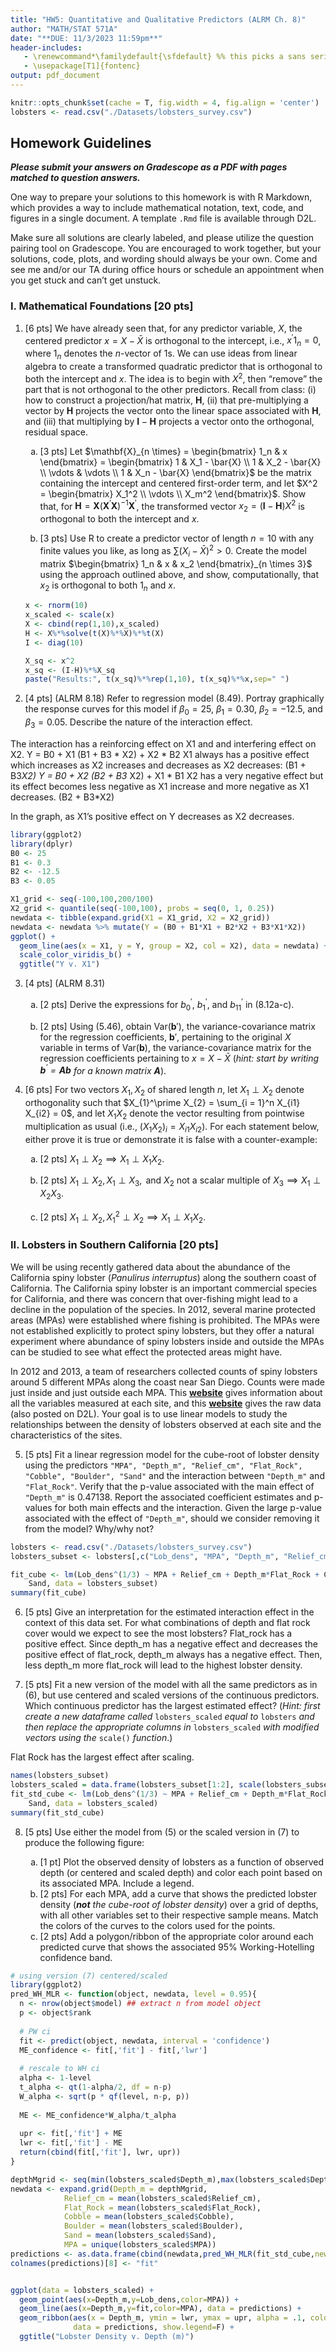 ---
title: "HW5: Quantitative and Qualitative Predictors (ALRM Ch. 8)"
author: "MATH/STAT 571A"
date: "**DUE: 11/3/2023 11:59pm**"
header-includes:
   - \renewcommand*\familydefault{\sfdefault} %% this picks a sans serif font
   - \usepackage[T1]{fontenc}
output: pdf_document
---

```{r setup, echo=F}
knitr::opts_chunk$set(cache = T, fig.width = 4, fig.align = 'center')
lobsters <- read.csv("./Datasets/lobsters_survey.csv")
```

## Homework Guidelines

***Please submit your answers on Gradescope as a PDF with pages matched to question answers.***

One way to prepare your solutions to this homework is with R Markdown, which provides a way to include mathematical notation, text, code, and figures in a single document. A template `.Rmd` file is available through D2L. 

Make sure all solutions are clearly labeled, and please utilize the question pairing tool on Gradescope. You are encouraged to work together, but your solutions, code, plots, and wording should always be your own. Come and see me and/or our TA during office hours or schedule an appointment when you get stuck and can't get unstuck.

### I. Mathematical Foundations [20 pts]

(1) [6 pts] We have already seen that, for any predictor variable, $X$, the centered predictor $x = X - \bar{X}$ is orthogonal to the intercept, i.e., $x^\prime 1_n = 0$, where $1_n$ denotes the $n$-vector of 1s. We can use ideas from linear algebra to create a transformed quadratic predictor that is orthogonal to both the intercept and $x$. The idea is to begin with $X^2$, then "remove" the part that is not orthogonal to the other predictors. Recall from class: (i) how to construct a projection/hat matrix, $\mathbf{H}$, (ii) that pre-multiplying a vector by $\mathbf{H}$ projects the vector onto the linear space associated with $\mathbf{H}$, and (iii) that multiplying by $\mathbf{I} - \mathbf{H}$ projects a vector onto the orthogonal, residual space.

    a. [3 pts] Let $\mathbf{X}_{n \times} = \begin{bmatrix} 1_n & x \end{bmatrix} = \begin{bmatrix} 1 & X_1 - \bar{X} \\ 1 & X_2 - \bar{X} \\ \vdots & \vdots \\ 1 & X_n - \bar{X} \end{bmatrix}$ be the matrix containing the intercept and centered first-order term, and let $X^2 = \begin{bmatrix} X_1^2 \\ \vdots \\ X_m^2 \end{bmatrix}$. Show that, for $\mathbf{H} = \mathbf{X}(\mathbf{X}^\prime \mathbf{X})^{-1} \mathbf{X}^\prime$, the transformed vector $x_2 = \left(\mathbf{I} - \mathbf{H}\right)X^2$ is orthogonal to both the intercept and $x$.

    b. [3 pts] Use R to create a predictor vector of length $n = 10$ with any finite values you like, as long as $\sum(X_i - \bar{X})^2 > 0$. Create the model matrix $\begin{bmatrix} 1_n & x & x_2 \end{bmatrix}_{n \times 3}$ using the approach outlined above, and show, computationally, that $x_2$ is orthogonal to both $1_n$ and $x$.
    ```{r,fig.height=5}
    x <- rnorm(10)
    x_scaled <- scale(x)
    X <- cbind(rep(1,10),x_scaled)
    H <- X%*%solve(t(X)%*%X)%*%t(X)
    I <- diag(10)
    
    X_sq <- x^2
    x_sq <- (I-H)%*%X_sq 
    paste("Results:", t(x_sq)%*%rep(1,10), t(x_sq)%*%x,sep=" ")
    ```

(2) [4 pts] (ALRM 8.18) Refer to regression model (8.49). Portray graphically the response curves for this model if $\beta_0 = 25$, $\beta_1 = 0.30$, $\beta_2 = -12.5$, and $\beta_{3} = 0.05$. Describe the nature of the interaction effect.

The interaction has a reinforcing effect on X1 and and interfering effect on X2.
Y = B0 + X1 (B1 + B3 * X2) + X2 * B2    X1 always has a positive effect which increases as X2 increases and decreases as X2 decreases: (B1 + B3*X2)
Y = B0 + X2 (B2 + B3 * X2) + X1 * B1    X2 has a very negative effect but its effect becomes less negative as X1 increase and more negative as X1 decreases. (B2 + B3*X2)

In the graph, as X1's positive effect on Y decreases as X2 decreases.

```{r, fig.height = 5, fig.width = 5}
library(ggplot2)
library(dplyr)
B0 <- 25
B1 <- 0.3
B2 <- -12.5
B3 <- 0.05

X1_grid <- seq(-100,100,200/100)
X2_grid <- quantile(seq(-100,100), probs = seq(0, 1, 0.25))
newdata <- tibble(expand.grid(X1 = X1_grid, X2 = X2_grid))
newdata <- newdata %>% mutate(Y = (B0 + B1*X1 + B2*X2 + B3*X1*X2))
ggplot() +
  geom_line(aes(x = X1, y = Y, group = X2, col = X2), data = newdata) + 
  scale_color_viridis_b() +
  ggtitle("Y v. X1")
```

(3) [4 pts] (ALRM 8.31) 
    a. [2 pts] Derive the expressions for $b_0^\prime$, $b_1^\prime$, and $b_{11}^\prime$ in (8.12a-c).

    b. [2 pts] Using (5.46), obtain $\mathrm{Var}(\mathbf{b}')$, the variance-covariance matrix for the regression coefficients, $\mathbf{b}'$, pertaining to the original $X$ variable in terms of $\mathrm{Var}(\mathbf{b})$, the variance-covariance matrix for the regression coefficients pertaining to $x = X - \bar{X}$ (*hint: start by writing $\mathbf{b}^\prime = \mathbf{A}\mathbf{b}$ for a known matrix $\mathbf{A}$*).

(4) [6 pts] For two vectors $X_1, X_2$ of shared length $n$, let $X_1 \perp X_2$ denote orthogonality such that $X_{1}^\prime X_{2} = \sum_{i = 1}^n X_{i1} X_{i2} = 0$, and let $X_1X_2$ denote the vector resulting from pointwise multiplication as usual (i.e., $(X_1X_2)_i = X_{i1}X_{i2}$). For each statement below, either prove it is true or demonstrate it is false with a counter-example:

    a. [2 pts] $X_1 \perp X_2 \implies X_1 \perp X_1X_2$.

    b. [2 pts] $X_1 \perp X_2, X_1 \perp X_3, \text{ and } X_2 \text{ not a scalar multiple of } X_3 \implies X_1 \perp X_2X_3$.

    c. [2 pts] $X_1 \perp X_2, X_1^2 \perp X_2 \implies X_1 \perp X_1X_2$.

### II. Lobsters in Southern California [20 pts]

We will be using recently gathered data about the abundance of the California spiny lobster (*Panulirus interruptus*) along the southern coast of California. The California spiny lobster is an important commercial species for California, and there was concern that over-fishing might lead to a decline in the population of the species. In 2012, several marine protected areas (MPAs) were established where fishing is prohibited. The MPAs were not established explicitly to protect spiny lobsters, but they offer a natural experiment where abundance of spiny lobsters inside and outside the MPAs can be studied to see what effect the protected areas might have.

In 2012 and 2013, a team of researchers collected counts of spiny lobsters around 5 different MPAs along the coast near San Diego. Counts were made just inside and just outside each MPA. This [**website**](https://data.ca.gov/dataset/california-spiny-lobster-panulirus-interruptus-california-south-coast-mpa-baseline-study-2-2013/resource/248e2442-4c34-49cb-b6e2-aa4391db8a1d) gives information about all the variables measured at each site, and this [**website**](https://data.ca.gov/dataset/california-spiny-lobster-panulirus-interruptus-california-south-coast-mpa-baseline-study-2-2013/resource/6dd93320-c56d-4cf9-8a95-999fa2fe1f9c) gives the raw data (also posted on D2L). Your goal is to use linear models to study the relationships between the density of lobsters observed at each site and the characteristics of the sites.

(5) [5 pts] Fit a linear regression model for the cube-root of lobster density using the predictors `"MPA", "Depth_m", "Relief_cm", "Flat_Rock", "Cobble", "Boulder", "Sand"` and the interaction between `"Depth_m"` and `"Flat_Rock"`. Verify that the p-value associated with the main effect of `"Depth_m"` is 0.47138. Report the associated coefficient estimates and p-values for both main effects and the interaction. Given the large p-value associated with the effect of `"Depth_m"`, should we consider removing it from the model? Why/why not?
```{r}
lobsters <- read.csv("./Datasets/lobsters_survey.csv")
lobsters_subset <- lobsters[,c("Lob_dens", "MPA", "Depth_m", "Relief_cm", "Flat_Rock", "Cobble", "Boulder", "Sand")]

fit_cube <- lm(Lob_dens^(1/3) ~ MPA + Relief_cm + Depth_m*Flat_Rock + Cobble + Boulder + 
    Sand, data = lobsters_subset)
summary(fit_cube)
```
(6) [5 pts] Give an interpretation for the estimated interaction effect in the context of this data set. For what combinations of depth and flat rock cover would we expect to see the most lobsters?
Flat_rock has a positive effect. Since depth_m has a negative effect and decreases the positive effect of flat_rock, depth_m always has a negative effect. Then, less depth_m more flat_rock will lead to the highest lobster density.

(7) [5 pts] Fit a new version of the model with all the same predictors as in (6), but use centered and scaled versions of the continuous predictors. Which continuous predictor has the largest estimated effect? (*Hint: first create a new dataframe called* `lobsters_scaled` *equal to* `lobsters` *and then replace the appropriate columns in* `lobsters_scaled` *with modified vectors using the* `scale()` *function*.)

Flat Rock has the largest effect after scaling.
```{r}
names(lobsters_subset)
lobsters_scaled = data.frame(lobsters_subset[1:2], scale(lobsters_subset[,c(-1,-2)])) # scale cts predictors only
fit_std_cube <- lm(Lob_dens^(1/3) ~ MPA + Relief_cm + Depth_m*Flat_Rock + Cobble + Boulder + 
    Sand, data = lobsters_scaled)
summary(fit_std_cube)
```

(8) [5 pts] Use either the model from (5) or the scaled version in (7) to produce the following figure:
    
    a. [1 pt] Plot the observed density of lobsters as a function of observed depth (or centered and scaled depth) and color each point based on its associated MPA. Include a legend. 
    b. [2 pts] For each MPA, add a curve that shows the predicted lobster density (***not*** *the cube-root of lobster density*) over a grid of depths, with all other variables set to their respective sample means. Match the colors of the curves to the colors used for the points.
    c. [2 pts] Add a polygon/ribbon of the appropriate color around each predicted curve that shows the associated 95% Working-Hotelling confidence band.   
    
```{r, fig.height=4,fig.width=6}
# using version (7) centered/scaled
library(ggplot2)
pred_WH_MLR <- function(object, newdata, level = 0.95){
  n <- nrow(object$model) ## extract n from model object
  p <- object$rank
  
  # PW ci
  fit <- predict(object, newdata, interval = 'confidence') 
  ME_confidence <- fit[,'fit'] - fit[,'lwr'] 
  
  # rescale to WH ci
  alpha <- 1-level
  t_alpha <- qt(1-alpha/2, df = n-p)
  W_alpha <- sqrt(p * qf(level, n-p, p))
  
  ME <- ME_confidence*W_alpha/t_alpha
  
  upr <- fit[,'fit'] + ME
  lwr <- fit[,'fit'] - ME
  return(cbind(fit[,'fit'], lwr, upr))
}

depthMgrid <- seq(min(lobsters_scaled$Depth_m),max(lobsters_scaled$Depth_m),1/25)
newdata <- expand.grid(Depth_m = depthMgrid,
            Relief_cm = mean(lobsters_scaled$Relief_cm),
            Flat_Rock = mean(lobsters_scaled$Flat_Rock),
            Cobble = mean(lobsters_scaled$Cobble),
            Boulder = mean(lobsters_scaled$Boulder),
            Sand = mean(lobsters_scaled$Sand),
            MPA = unique(lobsters_scaled$MPA))
predictions <- as.data.frame(cbind(newdata,pred_WH_MLR(fit_std_cube,newdata=newdata)^3))
colnames(predictions)[8] <- "fit" 


ggplot(data = lobsters_scaled) +
  geom_point(aes(x=Depth_m,y=Lob_dens,color=MPA)) +
  geom_line(aes(x=Depth_m,y=fit,color=MPA), data = predictions) +
  geom_ribbon(aes(x = Depth_m, ymin = lwr, ymax = upr, alpha = .1, color = MPA, fill = MPA),
              data = predictions, show.legend=F) +
  ggtitle("Lobster Density v. Depth (m)")
```
